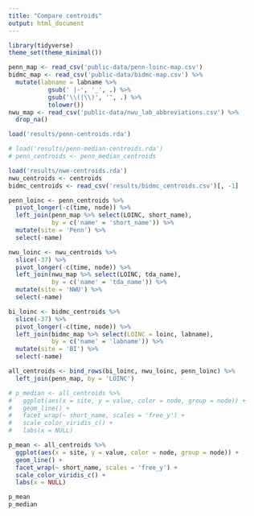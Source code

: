 ```yaml
---
title: "Compare centroids"
output: html_document
---
```


```r
library(tidyverse)
theme_set(theme_minimal())
```


```r
penn_map <- read_csv('public-data/penn-loinc-map.csv')
bidmc_map <- read_csv('public-data/bidmc-map.csv') %>% 
  mutate(labname = labname %>% 
           gsub(' |-', '_', .) %>%
           gsub('\\(|\\)', '', .) %>% 
           tolower())
nwu_map <- read_csv('public-data/nwu_lab_abbreviations.csv') %>% 
  drop_na()

load('results/penn-centroids.rda')

# load('results/penn-median-centroids.rda')
# penn_centroids <- penn_median_centroids

load('results/nwe-centroids.rda')
nwu_centroids <- centroids
bidmc_centroids <- read_csv('results/bidmc_centroids.csv')[, -1]

penn_loinc <- penn_centroids %>% 
  pivot_longer(-c(time, node)) %>%
  left_join(penn_map %>% select(LOINC, short_name), 
            by = c('name' = 'short_name')) %>% 
  mutate(site = 'Penn') %>% 
  select(-name)

nwu_loinc <- nwu_centroids %>% 
  slice(-37) %>% 
  pivot_longer(-c(time, node)) %>%
  left_join(nwu_map %>% select(LOINC, tda_name), 
            by = c('name' = 'tda_name')) %>% 
  mutate(site = 'NWU') %>%
  select(-name)

bi_loinc <- bidmc_centroids %>% 
  slice(-37) %>% 
  pivot_longer(-c(time, node)) %>%
  left_join(bidmc_map %>% select(LOINC = loinc, labname), 
            by = c('name' = 'labname')) %>% 
  mutate(site = 'BI') %>%
  select(-name) 

all_centroids <- bind_rows(bi_loinc, nwu_loinc, penn_loinc) %>% 
  left_join(penn_map, by = 'LOINC')

```

```r
# p_median <- all_centroids %>% 
#   ggplot(aes(x = site, y = value, color = node, group = node)) +
#   geom_line() +
#   facet_wrap(~ short_name, scales = 'free_y') +
#   scale_color_viridis_c() +
#   labs(x = NULL)

p_mean <- all_centroids %>% 
  ggplot(aes(x = site, y = value, color = node, group = node)) +
  geom_line() +
  facet_wrap(~ short_name, scales = 'free_y') +
  scale_color_viridis_c() +
  labs(x = NULL)

p_mean
p_median
```


